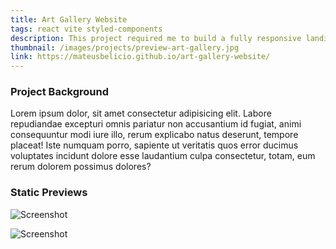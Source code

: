 ```yaml
---
title: Art Gallery Website
tags: react vite styled-components
description: This project required me to build a fully responsive landing page to the designs provided. I used HTML5, along with CSS Grid and JavaScript for the areas that required interactivity, such as the testimonial slider.
thumbnail: /images/projects/preview-art-gallery.jpg
link: https://mateusbelicio.github.io/art-gallery-website/
---
```


### Project Background

Lorem ipsum dolor, sit amet consectetur adipisicing elit. Labore repudiandae excepturi omnis pariatur non accusantium id fugiat, animi consequuntur modi iure illo, rerum explicabo natus deserunt, tempore placeat! Iste numquam porro, sapiente ut veritatis quos error ducimus voluptates incidunt dolore esse laudantium culpa consectetur, totam, eum rerum dolorem possimus dolores?

### Static Previews

![Screenshot](/images/projects/preview-art-gallery.jpg)

![Screenshot](/images/projects/preview-art-gallery.jpg)

